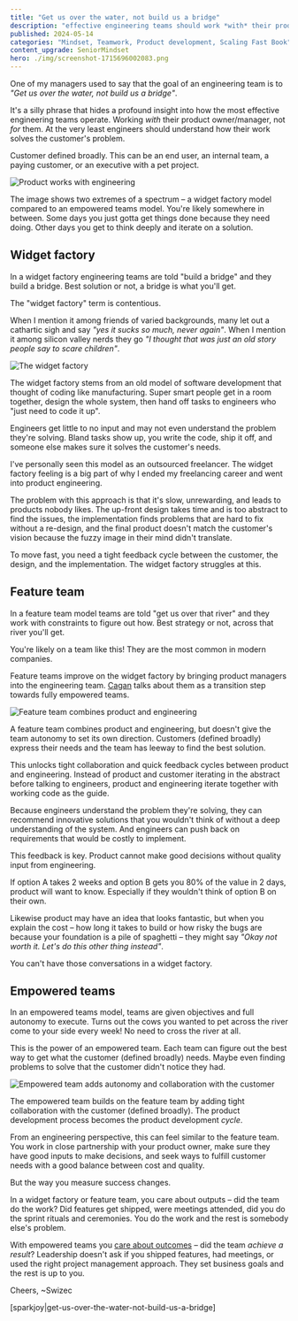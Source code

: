 ```yaml
---
title: "Get us over the water, not build us a bridge"
description: "effective engineering teams should work *with* their product owner/manager, not *for* them"
published: 2024-05-14
categories: "Mindset, Teamwork, Product development, Scaling Fast Book"
content_upgrade: SeniorMindset
hero: ./img/screenshot-1715696002083.png
---
```


One of my managers used to say that the goal of an engineering team is to _"Get us over the water, not build us a bridge"_.

It's a silly phrase that hides a profound insight into how the most effective engineering teams operate. Working _with_ their product owner/manager, not _for_ them. At the very least engineers should understand how their work solves the customer's problem.

Customer defined broadly. This can be an end user, an internal team, a paying customer, or an executive with a pet project.

![Product works with engineering](./img/Product-works-with-engineering-jgdgi2.png)

The image shows two extremes of a spectrum – a widget factory model compared to an empowered teams model. You're likely somewhere in between. Some days you just gotta get things done because they need doing. Other days you get to think deeply and iterate on a solution.

## Widget factory

In a widget factory engineering teams are told "build a bridge" and they build a bridge. Best solution or not, a bridge is what you'll get.

The "widget factory" term is contentious.

When I mention it among friends of varied backgrounds, many let out a cathartic sigh and say _"yes it sucks so much, never again"_. When I mention it among silicon valley nerds they go _"I thought that was just an old story people say to scare children"_.

![The widget factory](./img/The-widget-factory-a54j8b.png)

The widget factory stems from an old model of software development that thought of coding like manufacturing. Super smart people get in a room together, design the whole system, then hand off tasks to engineers who "just need to code it up".

Engineers get little to no input and may not even understand the problem they're solving. Bland tasks show up, you write the code, ship it off, and someone else makes sure it solves the customer's needs.

I've personally seen this model as an outsourced freelancer. The widget factory feeling is a big part of why I ended my freelancing career and went into product engineering.

The problem with this approach is that it's slow, unrewarding, and leads to products nobody likes. The up-front design takes time and is too abstract to find the issues, the implementation finds problems that are hard to fix without a re-design, and the final product doesn't match the customer's vision because the fuzzy image in their mind didn't translate.

To move fast, you need a tight feedback cycle between the customer, the design, and the implementation. The widget factory struggles at this.

## Feature team

In a feature team model teams are told "get us over that river" and they work with constraints to figure out how. Best strategy or not, across that river you'll get.

You're likely on a team like this! They are the most common in modern companies.

Feature teams improve on the widget factory by bringing product managers into the engineering team. [Cagan](https://www.svpg.com/product-vs-feature-teams/) talks about them as a transition step towards fully empowered teams.

![Feature team combines product and engineering](./img/Feature-team-combines-product-and-engineering-dd57ee.png)

A feature team combines product and engineering, but doesn't give the team autonomy to set its own direction. Customers (defined broadly) express their needs and the team has leeway to find the best solution.

This unlocks tight collaboration and quick feedback cycles between product and engineering. Instead of product and customer iterating in the abstract before talking to engineers, product and engineering iterate together with working code as the guide.

Because engineers understand the problem they're solving, they can recommend innovative solutions that you wouldn't think of without a deep understanding of the system. And engineers can push back on requirements that would be costly to implement.

This feedback is key. Product cannot make good decisions without quality input from engineering.

If option A takes 2 weeks and option B gets you 80% of the value in 2 days, product will want to know. Especially if they wouldn't think of option B on their own.

Likewise product may have an idea that looks fantastic, but when you explain the cost – how long it takes to build or how risky the bugs are because your foundation is a pile of spaghetti – they might say _"Okay not worth it. Let's do this other thing instead"_.

You can't have those conversations in a widget factory.

## Empowered teams

In an empowered teams model, teams are given objectives and full autonomy to execute. Turns out the cows you wanted to pet across the river come to your side every week! No need to cross the river at all.

This is the power of an empowered team. Each team can figure out the best way to get what the customer (defined broadly) needs. Maybe even finding problems to solve that the customer didn't notice they had.

![Empowered team adds autonomy and collaboration with the customer](./img/Empowered-team-adds-autonomy-and-collaboration-with-the-customer-beb47i.png)

The empowered team builds on the feature team by adding tight collaboration with the customer (defined broadly). The product development process becomes the product development _cycle_.

From an engineering perspective, this can feel similar to the feature team. You work in close partnership with your product owner, make sure they have good inputs to make decisions, and seek ways to fulfill customer needs with a good balance between cost and quality.

But the way you measure success changes.

In a widget factory or feature team, you care about outputs – did the team do the work? Did features get shipped, were meetings attended, did you do the sprint rituals and ceremonies. You do the work and the rest is somebody else's problem.

With empowered teams you [care about outcomes](https://swizec.com/blog/outputs-are-not-outcomes/) – did the team _achieve a result_? Leadership doesn't ask if you shipped features, had meetings, or used the right project management approach. They set business goals and the rest is up to you.

Cheers,
\~Swizec

\[sparkjoy|get-us-over-the-water-not-build-us-a-bridge]
